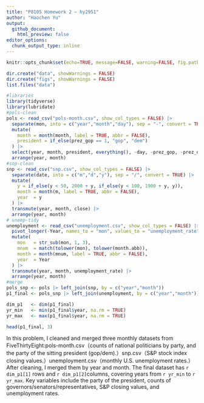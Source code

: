 ```yaml
---
title: "P8105 Homework 2 — hy2951"
author: "Haochen Yu"
output:
  github_document:
    html_preview: false
editor_options:
  chunk_output_type: inline
---
```

```r
knitr::opts_chunk$set(echo=TRUE, message=FALSE, warning=FALSE, fig.path="figs/")

dir.create("data", showWarnings = FALSE)
dir.create("figs", showWarnings = FALSE)
list.files("data")
```

```r
#libraries
library(tidyverse)
library(lubridate)
#pols-clean
pols <- read_csv("pols-month.csv", show_col_types = FALSE) |>
  separate(mon, into = c("year","month","day"), sep = "-", convert = TRUE) |>
  mutate(
    month = month(month, label = TRUE, abbr = FALSE),
    president = if_else(prez_gop == 1, "gop", "dem")
  ) |>
  select(year, month, president, everything(), -day, -prez_gop, -prez_dem) |>
  arrange(year, month)
#snp-clean
snp <- read_csv("snp.csv", show_col_types = FALSE) |>
  separate(date, into = c("m","d","y"), sep = "/", convert = TRUE) |>
  mutate(
    y = if_else(y < 50, 2000 + y, if_else(y < 100, 1900 + y, y)),
    month = month(m, label = TRUE, abbr = FALSE),
    year  = y
  ) |>
  transmute(year, month, close) |>
  arrange(year, month)
# unemp-tidy
unemployment <- read_csv("unemployment.csv", show_col_types = FALSE) |>
  pivot_longer(-Year, names_to = "mon", values_to = "unemployment_rate") |>
  mutate(
    mon   = str_sub(mon, 1, 3),
    mnum  = match(tolower(mon), tolower(month.abb)),
    month = month(mnum, label = TRUE, abbr = FALSE),
    year  = Year
  ) |>
  transmute(year, month, unemployment_rate) |>
  arrange(year, month)
#merge
pols_snp <- pols |> left_join(snp, by = c("year","month"))
p1_final <- pols_snp |> left_join(unemployment, by = c("year","month"))

dim_p1   <- dim(p1_final)
yr_min   <- min(p1_final$year, na.rm = TRUE)
yr_max   <- max(p1_final$year, na.rm = TRUE)

head(p1_final, 3)
```
In this problem, I cleaned and merged three monthly datasets from FiveThirtyEight:pols-month.csv（counts of national politicians by party, and the party of the sitting president (gop/dem).）snp.csv（S&P stock index closing values.）unemployment.csv（monthly U.S. unemployment rates.）
After cleaning, I merged them by year and month.
The final dataset has `r dim_p1[1]` rows and `r dim_p1[2]`columns, covering years from `r yr_min` to `r yr_max`. Key variables include the party of the president, counts of governors/senators/representatives, S&P closing values, and unemployment rates.

